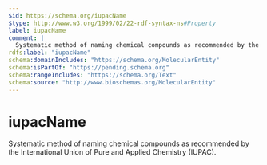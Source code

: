 ```yaml
---
$id: https://schema.org/iupacName
$type: http://www.w3.org/1999/02/22-rdf-syntax-ns#Property
label: iupacName
comment: |
  Systematic method of naming chemical compounds as recommended by the International Union of Pure and Applied Chemistry (IUPAC).
rdfs:label: "iupacName"
schema:domainIncludes: "https://schema.org/MolecularEntity"
schema:isPartOf: "https://pending.schema.org"
schema:rangeIncludes: "https://schema.org/Text"
schema:source: "http://www.bioschemas.org/MolecularEntity"
---
```


# iupacName

Systematic method of naming chemical compounds as recommended by the International Union of Pure and Applied Chemistry (IUPAC).

